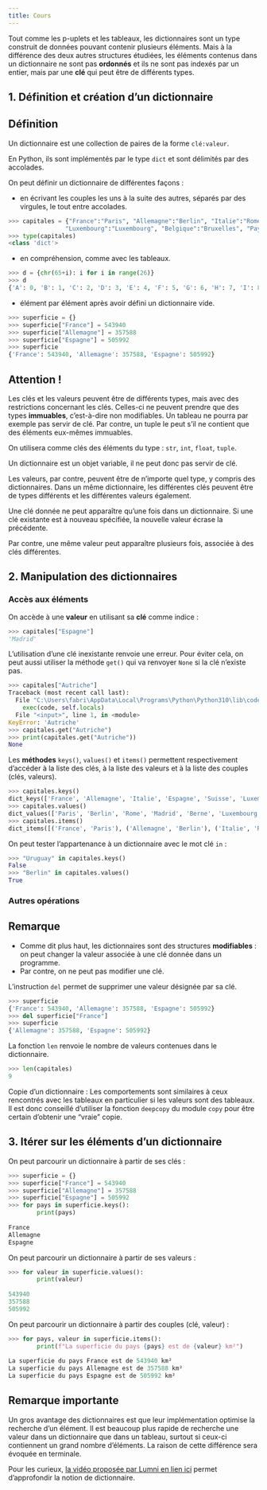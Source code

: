 ---
title: Cours
---

Tout comme les p-uplets et les tableaux, les dictionnaires sont un type construit de données pouvant contenir plusieurs éléments. Mais à la différence des deux autres structures étudiées, les éléments contenus dans un dictionnaire ne sont pas **ordonnés** et ils ne sont pas indexés par un entier, mais par une **clé** qui peut être de différents types.

## 1. Définition et création d'un dictionnaire

:::{.callout-tip}
## Définition
Un dictionnaire est une collection de paires de la forme ``clé:valeur``.

En Python, ils sont implémentés par le type ``dict`` et sont délimités par des accolades.
:::

On peut définir un dictionnaire de différentes façons :

* en écrivant les couples les uns à la suite des autres, séparés par des virgules, le tout entre accolades.

````python
>>> capitales = {"France":"Paris", "Allemagne":"Berlin", "Italie":"Rome", "Espagne":"Madrid", "Suisse":"Berne",
                "Luxembourg":"Luxembourg", "Belgique":"Bruxelles", "Pays-Bas":"Amsterdam", "Royaume-Uni":"Londres"}
>>> type(capitales)
<class 'dict'>  
````

* en compréhension, comme avec les tableaux.

````python
>>> d = {chr(65+i): i for i in range(26)}
>>> d
{'A': 0, 'B': 1, 'C': 2, 'D': 3, 'E': 4, 'F': 5, 'G': 6, 'H': 7, 'I': 8, 'J': 9, 'K': 10, 'L': 11, 'M': 12, 'N': 13, 'O': 14, 'P': 15, 'Q': 16, 'R': 17, 'S': 18, 'T': 19, 'U': 20, 'V': 21, 'W': 22, 'X': 23, 'Y': 24, 'Z': 25}
````

* élément par élément après avoir défini un dictionnaire vide.

````python
>>> superficie = {}
>>> superficie["France"] = 543940
>>> superficie["Allemagne"] = 357588
>>> superficie["Espagne"] = 505992
>>> superficie
{'France': 543940, 'Allemagne': 357588, 'Espagne': 505992}
````

:::{.callout-warning}
## Attention !

Les clés et les valeurs peuvent être de différents types, mais avec des restrictions concernant les clés. Celles-ci ne peuvent prendre que des types **immuables**, c'est-à-dire non modifiables. Un tableau ne pourra par exemple pas servir de clé. Par contre, un tuple le peut s'il ne contient que des éléments eux-mêmes immuables.

On utilisera comme clés des éléments du type : ``str``, ``int``, ``float``, ``tuple``.

Un dictionnaire est un objet variable, il ne peut donc pas servir de clé.

Les valeurs, par contre, peuvent être de n'importe quel type, y compris des dictionnaires. Dans un même dictionnaire, les différentes clés peuvent être de types différents et les différentes valeurs également.

Une clé donnée ne peut apparaître qu'une fois dans un dictionnaire. Si une clé existante est à nouveau spécifiée, la nouvelle valeur écrase la précédente.

Par contre, une même valeur peut apparaître plusieurs fois, associée à des clés différentes.
:::

## 2. Manipulation des dictionnaires

### Accès aux éléments

On accède à une **valeur** en utilisant sa **clé** comme indice :

````python
>>> capitales["Espagne"]
'Madrid'
````

L'utilisation d'une clé inexistante renvoie une erreur. Pour éviter cela, on peut aussi utiliser la méthode ``get()`` qui va renvoyer ``None`` si la clé n'existe pas.

````python
>>> capitales["Autriche"]
Traceback (most recent call last):
  File "C:\Users\fabri\AppData\Local\Programs\Python\Python310\lib\code.py", line 90, in runcode
    exec(code, self.locals)
  File "<input>", line 1, in <module>
KeyError: 'Autriche'
>>> capitales.get("Autriche")
>>> print(capitales.get("Autriche"))
None
````

Les **méthodes** ``keys()``, ``values()`` et ``items()`` permettent respectivement d'accéder à la liste des clés, à la liste des valeurs et à la liste des couples (clés, valeurs).

````python
>>> capitales.keys()
dict_keys(['France', 'Allemagne', 'Italie', 'Espagne', 'Suisse', 'Luxembourg', 'Belgique', 'Pays-Bas', 'Royaume-Uni'])
>>> capitales.values()
dict_values(['Paris', 'Berlin', 'Rome', 'Madrid', 'Berne', 'Luxembourg', 'Bruxelles', 'Amsterdam', 'Londres'])
>>> capitales.items()
dict_items([('France', 'Paris'), ('Allemagne', 'Berlin'), ('Italie', 'Rome'), ('Espagne', 'Madrid'), ('Suisse', 'Berne'), ('Luxembourg', 'Luxembourg'), ('Belgique', 'Bruxelles'), ('Pays-Bas', 'Amsterdam'), ('Royaume-Uni', 'Londres')])
````

On peut tester l'appartenance à un dictionnaire avec le mot clé ``in`` : 

````python
>>> "Uruguay" in capitales.keys()
False
>>> "Berlin" in capitales.values()
True
````

### Autres opérations

:::{.callout-note}
## Remarque

* Comme dit plus haut, les dictionnaires sont des structures **modifiables** : on peut changer la valeur associée à une clé donnée dans un programme.
* Par contre, on ne peut pas modifier une clé.
:::

L'instruction ``del`` permet de supprimer une valeur désignée par sa clé.

````python
>>> superficie
{'France': 543940, 'Allemagne': 357588, 'Espagne': 505992}
>>> del superficie["France"]
>>> superficie
{'Allemagne': 357588, 'Espagne': 505992}
````

La fonction ``len`` renvoie le nombre de valeurs contenues dans le dictionnaire.

````python
>>> len(capitales)
9
````

Copie d'un dictionnaire : Les comportements sont similaires à ceux rencontrés avec les tableaux en particulier si les valeurs sont des tableaux. Il est donc conseillé d'utiliser la fonction ``deepcopy`` du module ``copy`` pour être certain d'obtenir une "vraie" copie.

## 3. Itérer sur les éléments d'un dictionnaire

On peut parcourir un dictionnaire à partir de ses clés :

````python
>>> superficie = {}
>>> superficie["France"] = 543940
>>> superficie["Allemagne"] = 357588
>>> superficie["Espagne"] = 505992
>>> for pays in superficie.keys():
        print(pays)
    
France
Allemagne
Espagne
````

On peut parcourir un dictionnaire à partir de ses valeurs :

````python
>>> for valeur in superficie.values():
        print(valeur)
    
543940
357588
505992
````

On peut parcourir un dictionnaire à partir des couples (clé, valeur) :

````python
>>> for pays, valeur in superficie.items():
        print(f"La superficie du pays {pays} est de {valeur} km²")
    
La superficie du pays France est de 543940 km²
La superficie du pays Allemagne est de 357588 km²
La superficie du pays Espagne est de 505992 km²
````

:::{.callout-important}
##  Remarque importante
Un gros avantage des dictionnaires est que leur implémentation optimise la recherche d'un élément. Il est beaucoup plus rapide de recherche une valeur dans un dictionnaire que dans un tableau, surtout si ceux-ci contiennent un grand nombre d'éléments. La raison de cette différence sera évoquée en terminale.
:::

Pour les curieux, [la vidéo proposée par Lumni en lien ici](http://www.lumni.fr/video/les-dictionnaires){ target=_blank } permet d'approfondir la notion de dictionnaire.